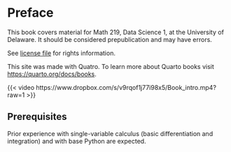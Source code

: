 # Preface {.unnumbered}

This book covers material for Math 219, Data Science 1, at the University of Delaware. It should be considered prepublication and may have errors. 

See [license file](https://raw.githubusercontent.com/UD-Math-Data-Science-1/book/main/LICENSE) for rights information.

This site was made with Quatro. To learn more about Quarto books visit <https://quarto.org/docs/books>.

{{< video https://www.dropbox.com/s/v9rqof1j77i98x5/Book_intro.mp4?raw=1 >}}

## Prerequisites

Prior experience with single-variable calculus (basic differentiation and integration) and with base Python are expected.